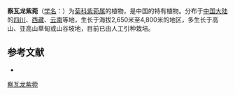 {{Speciesbox
| name = 察瓦龙紫菀
| status = 
| status_system = 
| image =
| genus = Aster
| species = tsarungensis
| authority = (Griers.) Ling
}}

'''察瓦龙紫菀'''（[[学名|学名]]：{{lang|la|''Aster tsarungensis''}}）为[[菊科|菊科]][[紫菀属|紫菀属]]的植物，是中国的特有植物。分布于[[中国大陆|中国大陆]]的[[四川|四川]]、[[西藏|西藏]]、[[云南|云南]]等地，生长于海拔2,650米至4,800米的地区，多生长于高山、亚高山草甸或山谷坡地，目前已由人工引种栽培。

== 参考文献 ==
<div class="references-small">
* {{cite web| url =http://www.bioinfo.cn/db05/KmzwSpecies.php?action=view&id=4311| title =察瓦龙紫菀| work =《中国高等植物数据库全库》| publisher =中国科学院微生物研究所| author =昆明植物研究所| accessdate =2009-02-25| deadurl =yes| archiveurl =https://web.archive.org/web/20160305022029/http://www.bioinfo.cn/db05/KmzwSpecies.php?action=view&id=4311| archivedate =2016-03-05}}
</div>
{{Taxonbar|from=Q10955220}}

[[Category:紫菀属|察瓦龙紫菀]]


{{植物小作品}}